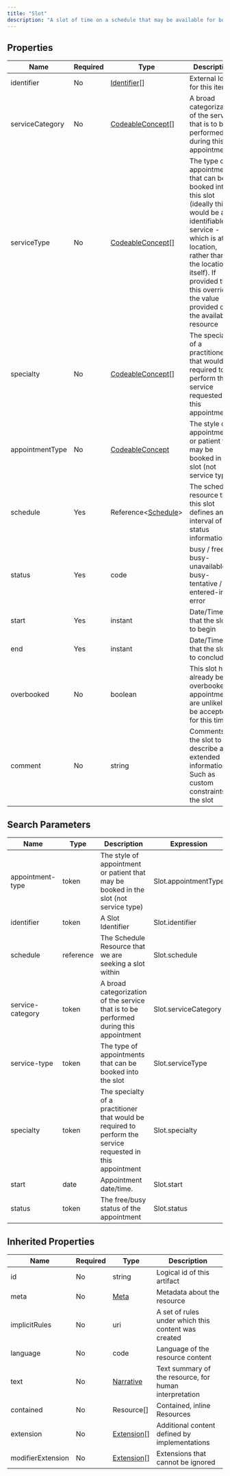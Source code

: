 ```yaml
---
title: "Slot"
description: "A slot of time on a schedule that may be available for booking appointments."
---
```


## Properties

| Name            | Required | Type                                                              | Description                                                                                                                                                                                                                                           |
| --------------- | -------- | ----------------------------------------------------------------- | ----------------------------------------------------------------------------------------------------------------------------------------------------------------------------------------------------------------------------------------------------- |
| identifier      | No       | [Identifier](/medical-api/fhir/data-types/identifier)[]           | External Ids for this item                                                                                                                                                                                                                            |
| serviceCategory | No       | [CodeableConcept](/medical-api/fhir/data-types/codeableconcept)[] | A broad categorization of the service that is to be performed during this appointment                                                                                                                                                                 |
| serviceType     | No       | [CodeableConcept](/medical-api/fhir/data-types/codeableconcept)[] | The type of appointments that can be booked into this slot (ideally this would be an identifiable service - which is at a location, rather than the location itself). If provided then this overrides the value provided on the availability resource |
| specialty       | No       | [CodeableConcept](/medical-api/fhir/data-types/codeableconcept)[] | The specialty of a practitioner that would be required to perform the service requested in this appointment                                                                                                                                           |
| appointmentType | No       | [CodeableConcept](/medical-api/fhir/data-types/codeableconcept)   | The style of appointment or patient that may be booked in the slot (not service type)                                                                                                                                                                 |
| schedule        | Yes      | Reference&lt;[Schedule](/medical-api/fhir/resources/schedule)&gt; | The schedule resource that this slot defines an interval of status information                                                                                                                                                                        |
| status          | Yes      | code                                                              | busy / free / busy-unavailable / busy-tentative / entered-in-error                                                                                                                                                                                    |
| start           | Yes      | instant                                                           | Date/Time that the slot is to begin                                                                                                                                                                                                                   |
| end             | Yes      | instant                                                           | Date/Time that the slot is to conclude                                                                                                                                                                                                                |
| overbooked      | No       | boolean                                                           | This slot has already been overbooked, appointments are unlikely to be accepted for this time                                                                                                                                                         |
| comment         | No       | string                                                            | Comments on the slot to describe any extended information. Such as custom constraints on the slot                                                                                                                                                     |

## Search Parameters

| Name             | Type      | Description                                                                                                 | Expression           |
| ---------------- | --------- | ----------------------------------------------------------------------------------------------------------- | -------------------- |
| appointment-type | token     | The style of appointment or patient that may be booked in the slot (not service type)                       | Slot.appointmentType |
| identifier       | token     | A Slot Identifier                                                                                           | Slot.identifier      |
| schedule         | reference | The Schedule Resource that we are seeking a slot within                                                     | Slot.schedule        |
| service-category | token     | A broad categorization of the service that is to be performed during this appointment                       | Slot.serviceCategory |
| service-type     | token     | The type of appointments that can be booked into the slot                                                   | Slot.serviceType     |
| specialty        | token     | The specialty of a practitioner that would be required to perform the service requested in this appointment | Slot.specialty       |
| start            | date      | Appointment date/time.                                                                                      | Slot.start           |
| status           | token     | The free/busy status of the appointment                                                                     | Slot.status          |

## Inherited Properties

| Name              | Required | Type                                                  | Description                                            |
| ----------------- | -------- | ----------------------------------------------------- | ------------------------------------------------------ |
| id                | No       | string                                                | Logical id of this artifact                            |
| meta              | No       | [Meta](/medical-api/fhir/data-types/meta)             | Metadata about the resource                            |
| implicitRules     | No       | uri                                                   | A set of rules under which this content was created    |
| language          | No       | code                                                  | Language of the resource content                       |
| text              | No       | [Narrative](/medical-api/fhir/data-types/narrative)   | Text summary of the resource, for human interpretation |
| contained         | No       | Resource[]                                            | Contained, inline Resources                            |
| extension         | No       | [Extension](/medical-api/fhir/data-types/extension)[] | Additional content defined by implementations          |
| modifierExtension | No       | [Extension](/medical-api/fhir/data-types/extension)[] | Extensions that cannot be ignored                      |
